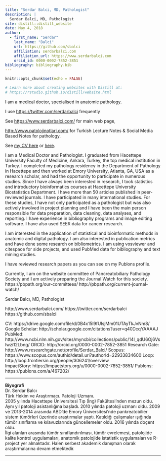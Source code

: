 ```yaml
---
title: "Serdar Balci, MD, Pathologist"
description: |
  Serdar Balci, MD, Pathologist
site: distill::distill_website
date: May 4, 2018
author:
  - first_name: "Serdar"
    last_name: "Balci"
    url: https://github.com/sbalci
    affiliation: serdarbalci.com
    affiliation_url: https://www.serdarbalci.com
    orcid_id: 0000-0002-7852-3851
bibliography: bibliography.bib
---
```




```r
knitr::opts_chunk$set(echo = FALSE)

# Learn more about creating websites with Distill at:
# https://rstudio.github.io/distill/website.html

```



I am a medical doctor, specialised in anatomic pathology.

I use [https://twitter.com/serdarbalci](https://twitter.com/serdarbalci) frequently

See [https://www.serdarbalci.com/](https://www.serdarbalci.com/) for main web page,

[http://www.patolojinotlari.com/](http://www.patolojinotlari.com/) for Turkish Lecture Notes & Social Media Based Notes for pathology.

See [my CV here](https://sbalci.github.io/cv/SerdarBalciMDPathologist.html) or [here](https://rpubs.com/sbalci/CV).



I am a Medical Doctor and Pathologist. I graduated from Hacettepe University Faculty of Medicine, Ankara, Turkey, the top medical institution in Turkey. I completed my pathology residency in the Department of Pathology in Hacettepe and then worked at Emory University, Atlanta, GA, USA as a research scholar, and had the opportunity to participate in numerous studies. Since I have always been interested in research, I took statistics and introductory bioinformatics courses at Hacettepe University Biostatistics Department.
I have more than 50 articles published in peer-reviewed journals. I have participated in many international studies. For these studies, I have not only participated as a pathologist but was also actively involved in project planning and I have been the main person responsible for data preparation, data cleaning, data analyses, and reporting. I have experience in bibliography programs and image editing software. I have also used SEER data for cancer research.

I am interested in the application of statistical and bioinformatic methods in anatomic and digital pathology. I am also interested in publication metrics and have done some research on bibliometrics. I am using vosviewer and citespace for side projects, and used PubMed data for bibliography and text mining studies.

I have reviewed research papers as you can see on my Publons profile.

Currently, I am on the website committee of Pancreatobiliary Pathology Society and I am actively preparing the Journal Watch for this society.
https://pbpath.org/our-committees/
http://pbpath.org/current-journal-watch/

Serdar Balcı, MD, Pathologist

http://www.serdarbalci.com/
https://twitter.com/serdarbalci 
https://github.com/sbalci 

CV: https://drive.google.com/file/d/0B4x15l9fUIsjMm01UTAyTkJvNm8/ 
Google Scholar: http://scholar.google.com/citations?user=q40DcqYAAAAJ 
PubMed: http://www.ncbi.nlm.nih.gov/sites/myncbi/collections/public/14I_qdU6Oj6VsIwzi12Lbng/ 
ORCID: http://orcid.org/0000-0002-7852-3851 
Research Gate: http://www.researchgate.net/profile/Serdar_Balci/ 
Scopus: https://www.scopus.com/authid/detail.uri?authorId=22933834600 
Loop: http://loop.frontiersin.org/people/306241/overview  
ImpactStory: https://impactstory.org/u/0000-0002-7852-3851/
Publons: https://publons.com/a/467202/ 





---

**Biyografi**  
Dr. Serdar Balcı  
Türk Hekim ve Araştırmacı. Patoloji Uzmanı.   
2005 yılında Hacettepe Üniversitesi Tıp (İng) Fakültesi'nden mezun oldu. Aynı yıl patoloji asistanlığına başladı. 2010 yılında patoloji uzmanı oldu. 2009 ve 2013-2014 arasında ABD'de Emory Üniversitesi'nde pankreatobilier sistem tümörleri üzerinde araştırmalar yaptı. Katıldığı çalışmalar ışığında tümör sınıflama ve kılavuzlarında güncellemeler oldu. 2016 yılında doçent oldu.  
İlgi alanları arasında tümör sınıflandırılması, tümör evrelemesi, patolojide kalite kontrol uygulamaları, anatomik patolojide istatistik uygulamaları ve R-project yer almaktadır.
Halen serbest akademik danışman olarak araştırmalarına devam etmektedir.  

---

